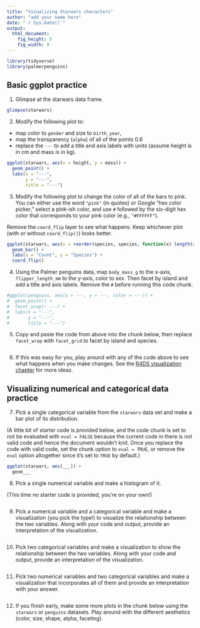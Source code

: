 ```yaml
---
title: "Visualizing Starwars characters"
author: "add your name here"
date: "`r Sys.Date()`"
output: 
  html_document: 
    fig_height: 5
    fig_width: 8
---
```


```r
library(tidyverse)
library(palmerpenguins)
```

## Basic ggplot practice

1. Glimpse at the starwars data frame.
```r
glimpse(starwars)
```

2. Modify the following plot to: 

- map color to `gender` and size to `birth_year`,  
- map the transparency (`alpha`) of all of the points 0.6  
- replace the `---` to add a title and axis labels with units (assume height is in cm and mass is in kg).
```r
ggplot(starwars, aes(x = height, y = mass)) +
  geom_point() +
  labs(x = "---",
       y = "---",
       title = "---")
```

3. Modify the following plot to change the color of all of the bars to pink. You can either use the word `"pink"` (in quotes) or Google "hex color picker," select a pink-ish color, and use `#` followed by the six-digit hex color that corresponds to your pink color (e.g., `"#FFFFFF"`).

Remove the `coord_flip` layer to see what happens. Keep whichever plot (with or without `coord_flip()`) looks better.

```r
ggplot(starwars, aes(x = reorder(species, species, function(x) length(x)))) +
  geom_bar() +
  labs(x = "Count", y = "Species") +
  coord_flip()
```

4. Using the Palmer penguins data, map `body_mass_g` to the x-axis, `flipper_length_mm` to the y-axis, color to sex. Then facet by island and add a title and axis labels. Remove the `#` before running this code chunk.
```r
#ggplot(penguins, aes(x = ---, y = ---, color = ---)) +
#  geom_point() +
#  facet_wrap(~ ---) +
#  labs(x = "---",
#       y = "---",
#       title = "---")
```

5. Copy and paste the code from above into the chunk below, then replace `facet_wrap` with `facet_grid` to facet by island and species.
```r

```

6. If this was easy for you, play around with any of the code above to see what happens when you make changes. See the [R4DS visualization chapter](https://r4ds.had.co.nz/data-visualisation.html) for more ideas.


## Visualizing numerical and categorical data practice

7. Pick a single categorical variable from the `starwars` data set and make a bar plot of its distribution. 

(A little bit of starter code is provided below, and the code chunk is set to not be evaluated with `eval = FALSE` because the current code in there is not valid code and hence the document wouldn't knit. Once you replace the code with valid code, set the chunk option to `eval = TRUE`, or remove the `eval` option altogether since it's set to `TRUE` by default.)

```r
ggplot(starwars, aes(___)) +
  geom___
```

8. Pick a single numerical variable and make a histogram of it.

(This time no starter code is provided, you're on your own!)

```r

```

9. Pick a numerical variable and a categorical variable and make a visualization (you pick the type!) to visualize the relationship between the two variables. Along with your code and output, provide an interpretation of the visualization.

```r

```

10. Pick two categorical variables and make a visualization to show the relationship between the two variables. Along with your code and output, provide an interpretation of the visualization.

```r

```

11. Pick two numerical variables and two categorical variables and make a visualization that incorporates all of them and provide an interpretation with your answer.

```r

```

12. If you finish early, make some more plots in the chunk below using the `starwars` or `penguins` datasets. Play around with the different aesthetics (color, size, shape, alpha, faceting).
```r

```

